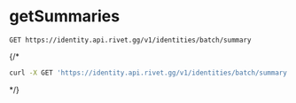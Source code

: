 # getSummaries
```
GET https://identity.api.rivet.gg/v1/identities/batch/summary
```


{/*<RequestExample>
```bash curl
curl -X GET 'https://identity.api.rivet.gg/v1/identities/batch/summary'
```
</RequestExample>*/}

